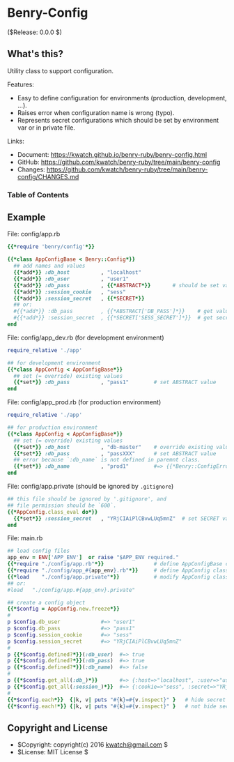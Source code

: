 # Benry-Config

($Release: 0.0.0 $)


## What's this?

Utility class to support configuration.

Features:

* Easy to define configuration for environments (production, development, ...).
* Raises error when configuration name is wrong (typo).
* Represents secret configurations which should be set by environment var or in private file.

Links:

* Document: <https://kwatch.github.io/benry-ruby/benry-config.html>
* GitHub: <https://github.com/kwatch/benry-ruby/tree/main/benry-config>
* Changes: <https://github.com/kwatch/benry-ruby/tree/main/benry-config/CHANGES.md>



### Table of Contents

<!-- TOC/ -->



## Example

File: config/app.rb

```ruby
{{*require 'benry/config'*}}

{{*class AppConfigBase < Benry::Config*}}
  ## add names and values
  {{*add*}} :db_host          , "localhost"
  {{*add*}} :db_user          , "user1"
  {{*add*}} :db_pass          , {{*ABSTRACT*}}       # should be set value in subclass
  {{*add*}} :session_cookie   , "sess"
  {{*add*}} :session_secret   , {{*SECRET*}}
  ## or:
  #{{*add*}} :db_pass         , {{*ABSTRACT['DB_PASS']*}}    # get value from ENV
  #{{*add*}} :session_secret  , {{*SECRET['SESS_SECRET']*}}  # get secret value from ENV
end
```

File: config/app_dev.rb (for development environment)

```ruby
require_relative './app'

## for development environment
{{*class AppConfig < AppConfigBase*}}
  ## set (= override) existing values
  {{*set*}} :db_pass          , "pass1"        # set ABSTRACT value
end
```

File: config/app_prod.rb (for production environment)

```ruby
require_relative './app'

## for production environment
{{*class AppConfig < AppConfigBase*}}
  ## set (= override) existing values
  {{*set*}} :db_host          , "db-master"    # override existing value
  {{*set*}} :db_pass          , "passXXX"      # set ABSTRACT value
  ## error because `:db_name` is not defined in paremnt class.
  {{*set*}} :db_name          , "prod1"        #=> {{*Benry::ConfigError (not defined)*}}
end
```

File: config/app.private (should be ignored by `.gitignore`)

```ruby
## this file should be ignored by '.gitignore', and
## file permission should be `600`.
{{*AppConfig.class_eval do*}}
  {{*set*}} :session_secret   , "YRjCIAiPlCBvwLUq5mnZ"  # set SECRET value
end
```

File: main.rb

```ruby
## load config files
app_env = ENV['APP_ENV']  or raise "$APP_ENV required."
{{*require "./config/app.rb"*}}                # define AppConfigBase class
{{*require "./config/app_#{app_env}.rb"*}}     # define AppConfig class
{{*load    "./config/app.private"*}}           # modify AppConfig class
## or:
#load   "./config/app.#{app_env}.private"

## create a config object
{{*$config = AppConfig.new.freeze*}}
#
p $config.db_user             #=> "user1"
p $config.db_pass             #=> "pass1"
p $config.session_cookie      #=> "sess"
p $config.session_secret      #=> "YRjCIAiPlCBvwLUq5mnZ"
#
p {{*$config.defined?*}}(:db_user)  #=> true
p {{*$config.defined?*}}(:db_pass)  #=> true
p {{*$config.defined?*}}(:db_name)  #=> false
#
p {{*$config.get_all(:db_)*}}       #=> {:host=>"localhost", :user=>"user1", :pass=>"pass1"}
p {{*$config.get_all(:session_)*}}  #=> {:cookie=>"sess", :secret=>"YRjCIAiPlCBvwLUq5mnZ"}
#
{{*$config.each*}}  {|k, v| puts "#{k}=#{v.inspect}" }   # hide secret values as "(secret)"
{{*$config.each!*}} {|k, v| puts "#{k}=#{v.inspect}" }   # not hide secret values
```



## Copyright and License

* $Copyright: copyright(c) 2016 kwatch@gmail.com $
* $License: MIT License $
